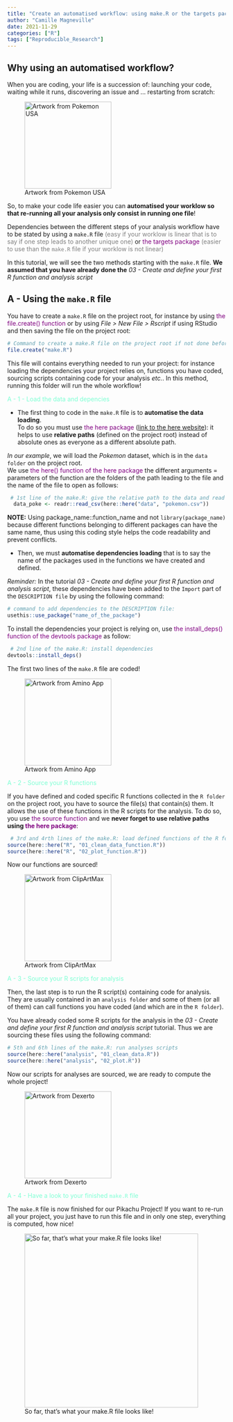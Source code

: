 ```yaml
---
title: "Create an automatised workflow: using make.R or the targets package "
author: "Camille Magneville"
date: 2021-11-29
categories: ["R"]
tags: ["Reproducible_Research"]
---
```



## Why using an automatised workflow? 


When you are coding, your life is a succession of: launching your code, 
waiting while it runs, discovering an issue and ... restarting from scratch: 

![Artwork from Pokemon USA](index_files/images/poke_crying.jpg){width=200px}


So, to make your code life easier you can **automatised your worklow so that 
re-running all your analysis only consist in running one file**!


Dependencies between the different steps of your analysis workflow have to be 
stated by using a `make.R` file <span style="color: grey;">(easy if your 
worklow is linear that is to say if one step leads to another unique one)</span> or <span style="color: purple;">the targets package</span> <span style="color: grey;">(easier to use than the `make.R` file if your worklow is not linear)</span>


In this tutorial, we will see the two methods starting with the `make.R` file. 
**We assumed that you have already done the** *03 - Create and define your first R function and analysis script* 



## A - Using the `make.R` file


You have to create a `make.R` file on the project root, for instance by using 
<span style="color: purple;">the file.create() function</span> or by using 
*File > New File > Rscript* if using RStudio and then saving the file on the 
project root:


```r
# Command to create a make.R file on the project root if not done before:
file.create("make.R")
```


This file will contains everything needed to run your project: for instance
loading the dependencies your project relies on, functions you have coded, 
sourcing scripts containing code for your analysis *etc.*. In this method,
running this folder will run the whole workflow!


<span style="color: aquamarine;">A - 1 - Load the data and depencies </span> 


* The first thing to code in the `make.R` file is to **automatise the data loading**.  
To do so you must use <span style="color: purple;">the here package</span> 
([link to the here website](https://here.r-lib.org/)): it helps to use **relative paths** 
(defined on the project root) instead of absolute ones as everyone as a different 
absolute path. 

*In our example*, we will load the *Pokemon* dataset, which is in the `data folder` on the project root.  
We use </span><span style="color: purple;">the here() function of the here package</span> the different arguments = parameters of the function are the folders of the path leading to the file and the name of the file to open as follows: 


```r
 # 1st line of the make.R: give the relative path to the data and read the data:
  data_poke <- readr::read_csv(here::here("data", "pokemon.csv"))
```
 

**NOTE:** Using package_name::function_name and not `library(package_name)` because
different functions belonging to different packages can have the same name, thus
using this coding style helps the code readability and prevent conflicts.


* Then, we must **automatise dependencies loading** that is to say the name of the 
packages used in the functions we have created and defined.  

*Reminder:* In the tutorial *03 - Create and define your first R function and analysis script*, these dependencies have been added to the `Import` part of the `DESCRIPTION file` by
using the following command:


```r
# command to add dependencies to the DESCRIPTION file:
usethis::use_package("name_of_the_package")
```


To install the dependencies your project is relying on, use </span> <span style="color: purple;">the install_deps() function of the devtools package</span> as follow:


```r
 # 2nd line of the make.R: install dependencies
devtools::install_deps()
```

The first two lines of the `make.R` file are coded!


![Artwork from Amino App](index_files/images/happy_first_step.jpg){width=200px}

<span style="color: aquamarine;">A - 2 - Source your R functions </span> 


If you have defined and coded specific R functions collected in the `R folder` on the project root, you have to source the file(s) that contain(s) them. It allows the use of these functions in the R scripts for the analysis. To do so, you use </span> <span style="color: purple;">the source function</span> and
we **never forget to use relative paths using </span> <span style="color: purple;">the here package</span>**:


```r
 # 3rd and 4rth lines of the make.R: load defined functions of the R folder
source(here::here("R", "01_clean_data_function.R"))
source(here::here("R", "02_plot_function.R"))
```
 
Now our functions are sourced! 

![Artwork from ClipArtMax](index_files/images/pokeball.jpg){width=200px}


<span style="color: aquamarine;">A - 3 - Source your R scripts for analysis </span> 


Then, the last step is to run the R script(s) containing code for analysis. They are usually contained in an `analysis folder` and some of them (or all of them) can call functions you have coded (and which are in the `R folder`).   

You have already coded some R scripts for the analysis in the *03 - Create and define your first R function and analysis script* tutorial. Thus we are sourcing these files using the following command:


```r
# 5th and 6th lines of the make.R: run analyses scripts
source(here::here("analysis", "01_clean_data.R"))
source(here::here("analysis", "02_plot.R"))
```


Now our scripts for analyses are sourced, we are ready to compute the whole project!


![Artwork from Dexerto](index_files/images/evoli_ready.png){width=200px}


<span style="color: aquamarine;">A - 4 - Have a look to your finished `make.R` file </span> 


The `make.R` file is now finished for our Pikachu Project! If you want to re-run all your project, you just have to run this file and in only one step, everything is computed, how nice!


![So far, that's what your make.R file looks like!](index_files/images/make_R_capture.PNG){width=400px}
